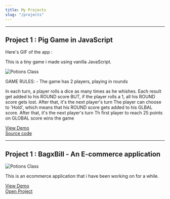 ```yaml
---
title: My Projects
slug: "/projects"
---
```




---
 Project 1 :  Pig Game in JavaScript
---

 
Here's GIF of the app :

This is a tiny game i made using vanilla JavaScript.

![Potions Class](https://media.giphy.com/media/vTWAbwDOB0s0NbCkyL/giphy.gif)




GAME RULES: - The game has 2 players, playing in rounds

In each turn, a player rolls a dice as many times as he whishes. Each result get added to his ROUND score
BUT, if the player rolls a 1, all his ROUND score gets lost. After that, it's the next player's turn
The player can choose to 'Hold', which means that his ROUND score gets added to his GLBAL score. After that, it's the next player's turn
Th first player to reach 25 points on GLOBAL score wins the game

[View Demo](https://pig-game-khaki.vercel.app/)            
[Source code](https://github.com/vikyathshirva/Pig-Game)

---
 Project 1 : BagxBill - An E-commerce application
---

 


![Potions Class](https://media.giphy.com/media/lAb6xs6tLoZ44/giphy.gif)



This is an ecommerce application that i have been working on for a while.

[View Demo](https://www.lekoarts.de)            
[Open Project](https://www.lekoarts.de)


